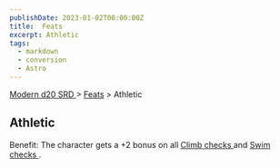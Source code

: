 ```yaml
---
publishDate: 2023-01-02T00:00:00Z
title:  Feats
excerpt: Athletic
tags:
  - markdown
  - conversion
  - Astro
---
```


[ Modern d20 SRD ](/#modernD20) > [ Feats](modern-d20-srd-feats-index) > Athletic

##  Athletic

Benefit: The character gets a +2 bonus on all [ Climb ](modern-d20-srd-skills-climb) [ checks ](modern-d20-srd-skills-skill-basics-php#skill-check-index)
and [ Swim ](modern-d20-srd-skills-swim) [ checks ](modern-d20-srd-skills-skill-basics-php#skill-check-index) .

